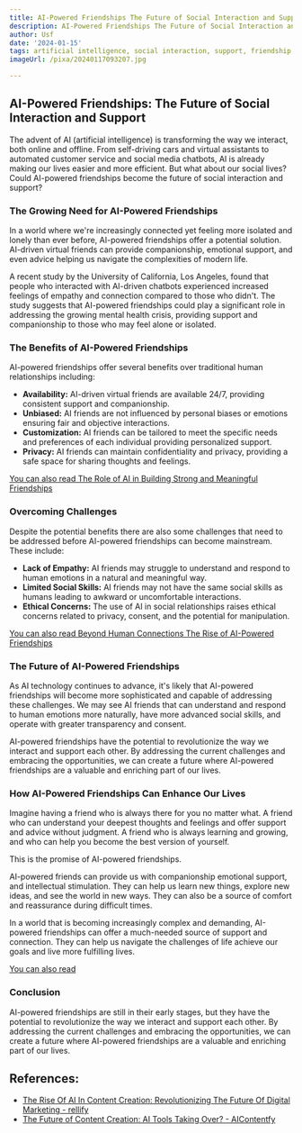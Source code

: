 ```yaml
---
title: AI-Powered Friendships The Future of Social Interaction and Support
description: AI-Powered Friendships The Future of Social Interaction and Support
author: Usf
date: '2024-01-15'
tags: artificial intelligence, social interaction, support, friendship, future
imageUrl: /pixa/20240117093207.jpg

---
```

## AI-Powered Friendships: The Future of Social Interaction and Support

The advent of AI  (artificial intelligence) is transforming  the  way we interact, both online and offline. From self-driving cars and virtual assistants to automated customer service and social media chatbots, AI is already making our lives easier and more efficient. But what about our social lives? Could AI-powered friendships become the future  of social interaction and support?

### The Growing  Need for AI-Powered Friendships

In a world  where we're increasingly connected yet feeling more isolated and lonely  than ever before, AI-powered friendships offer a potential solution. AI-driven virtual friends can provide companionship, emotional support, and even advice helping us navigate  the complexities of modern life.

A recent study by the University of  California, Los  Angeles, found that people who interacted with AI-driven chatbots experienced increased feelings  of empathy and connection compared to those who didn't.  The study suggests that AI-powered friendships  could play  a significant role in addressing the growing mental  health crisis, providing support and companionship to those who may feel alone or  isolated.

### The Benefits of AI-Powered Friendships

AI-powered friendships offer several benefits over traditional human relationships including:

* **Availability:** AI-driven virtual friends are available  24/7, providing consistent support and companionship.
* **Unbiased:** AI friends  are not influenced by personal biases or emotions ensuring fair and objective interactions.
* **Customization:** AI  friends can  be tailored  to meet the specific needs  and preferences of each individual  providing  personalized support.
* **Privacy:** AI  friends can maintain confidentiality and privacy, providing a  safe space  for sharing thoughts and feelings.

[You can  also read The Role of AI in Building Strong and Meaningful Friendships](The%20Role%20of%20AI%20in%20Building%20Strong%20and%20Meaningful%20Friendships)


### Overcoming Challenges

Despite the potential benefits there are also some challenges that need to be addressed before AI-powered friendships can become mainstream. These  include:

* **Lack of Empathy:** AI friends may struggle to understand and respond to human  emotions in a natural and meaningful way.
* **Limited Social Skills:** AI friends  may not have the same  social skills as humans leading to awkward or uncomfortable interactions.
* **Ethical  Concerns:** The use  of AI in social relationships raises ethical concerns related to privacy,  consent, and  the potential  for manipulation.

[You can also read Beyond Human Connections The Rise of  AI-Powered Friendships](Beyond%20Human%20Connections%20The%20Rise%20of%20AI-Powered%20Friendships)


###  The Future of AI-Powered Friendships

As AI technology continues to advance, it's likely that AI-powered friendships will become more sophisticated  and  capable of addressing these challenges. We  may see AI friends that can understand and respond to  human emotions more naturally, have more advanced social skills, and operate with greater transparency and consent.

AI-powered friendships have the potential to revolutionize the way we interact and support each other. By addressing the current  challenges and embracing the opportunities, we can create a future where  AI-powered  friendships are  a valuable and enriching part of our lives.

### How AI-Powered Friendships Can Enhance Our Lives

Imagine having  a  friend who is always  there for you no matter what. A friend  who can understand your deepest thoughts and feelings  and offer support and advice without judgment.  A friend who is always  learning and growing, and who can help  you become the best version of yourself.

This is the promise of AI-powered friendships.

AI-powered friends can provide us with companionship emotional support, and intellectual stimulation. They can help  us learn new things, explore new  ideas,  and see the world in new ways. They can also be a source  of comfort and  reassurance during difficult times.

In a world that is becoming increasingly complex and demanding, AI-powered friendships can offer a much-needed source of support and connection. They can help us  navigate  the challenges of life achieve our goals and live more fulfilling lives.

[You can also read ]()


### Conclusion

AI-powered friendships are still in their early stages, but they have the potential to revolutionize the  way we interact and support each  other. By addressing the current challenges and embracing the opportunities, we can create a future where AI-powered friendships are a valuable and enriching part of our lives.

## References:
- [The Rise Of AI In Content Creation: Revolutionizing The Future Of Digital Marketing - rellify](https://rellify.com/blog/the-rise-of-ai-in-content-creation-revolutionizing-the-future-of-digital-marketing/)
- [The Future of Content Creation: AI Tools Taking Over? - AIContentfy](https://aicontentfy.com/en/blog/future-of-content-creation-ai-tools-taking-over)
